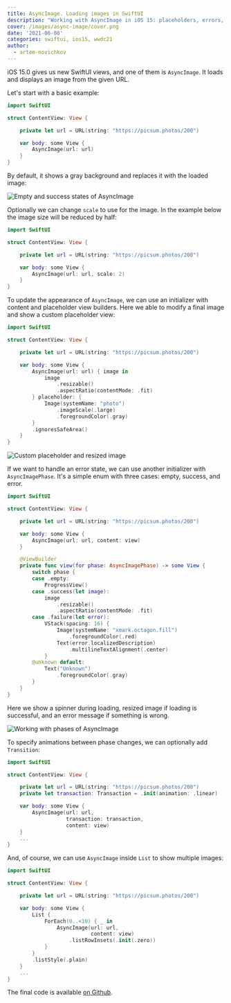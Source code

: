 ```yaml
---
title: AsyncImage. Loading images in SwiftUI
description: "Working with AsyncImage in iOS 15: placeholders, errors, success!"
cover: /images/async-image/cover.png
date: '2021-06-08'
categories: swiftui, ios15, wwdc21
author:
  - artem-novichkov
---
```


iOS 15.0 gives us new SwiftUI views, and one of them is `AsyncImage`. It loads and displays an image from the given URL.

Let's start with a basic example:

```swift
import SwiftUI

struct ContentView: View {

    private let url = URL(string: "https://picsum.photos/200")

    var body: some View {
        AsyncImage(url: url)
    }
}
```
By default, it shows a gray background and replaces it with the loaded image:

![Empty and success states of AsyncImage](/images/async-image/empty-success.png)

Optionally we can change `scale` to use for the image. In the example below the image size will be reduced by half:

```swift
import SwiftUI

struct ContentView: View {

    private let url = URL(string: "https://picsum.photos/200")

    var body: some View {
        AsyncImage(url: url, scale: 2)
    }
}
```

To update the appearance of `AsyncImage`, we can use an initializer with content and placeholder view builders. Here we able to modify a final image and show a custom placeholder view:

```swift
import SwiftUI

struct ContentView: View {

    private let url = URL(string: "https://picsum.photos/200")

    var body: some View {
        AsyncImage(url: url) { image in
            image
                .resizable()
                .aspectRatio(contentMode: .fit)
        } placeholder: {
            Image(systemName: "photo")
                .imageScale(.large)
                .foregroundColor(.gray)
        }
        .ignoresSafeArea()
    }
}
```

![Custom placeholder and resized image](/images/async-image/custom-placeholder.png)

If we want to handle an error state, we can use another initializer with `AsyncImagePhase`. It's a simple enum with three cases: empty, success, and error.

```swift
import SwiftUI

struct ContentView: View {

    private let url = URL(string: "https://picsum.photos/200")

    var body: some View {
        AsyncImage(url: url, content: view)
    }

    @ViewBuilder
    private func view(for phase: AsyncImagePhase) -> some View {
        switch phase {
        case .empty:
            ProgressView()
        case .success(let image):
            image
                .resizable()
                .aspectRatio(contentMode: .fit)
        case .failure(let error):
            VStack(spacing: 16) {
                Image(systemName: "xmark.octagon.fill")
                    .foregroundColor(.red)
                Text(error.localizedDescription)
                    .multilineTextAlignment(.center)
            }
        @unknown default:
            Text("Unknown")
                .foregroundColor(.gray)
        }
    }
}
```

Here we show a spinner during loading, resized image if loading is successful, and an error message if something is wrong.

![Working with phases of AsyncImage](/images/async-image/phases.png)

To specify animations between phase changes, we can optionally add `Transition`:

```swift
import SwiftUI

struct ContentView: View {

    private let url = URL(string: "https://picsum.photos/200")
    private let transaction: Transaction = .init(animation: .linear)

    var body: some View {
        AsyncImage(url: url,
                   transaction: transaction,
                   content: view)
    }
    ...
}
```

And, of course, we can use `AsyncImage` inside `List` to show multiple images:

```swift
import SwiftUI

struct ContentView: View {

    private let url = URL(string: "https://picsum.photos/200")

    var body: some View {
        List {
            ForEach(0..<10) { _ in
                AsyncImage(url: url,
                           content: view)
                    .listRowInsets(.init(.zero))
            }
        }
        .listStyle(.plain)
    }
    ...
}
```

The final code is available [on Github](https://github.com/artemnovichkov/AsyncImageExample).